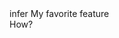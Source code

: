 

<section>
  <SectionTitle>infer</SectionTitle>
  <SubTitle level={5}>My favorite feature</SubTitle>
</section>

<section>
  <PreCode
    code={fs.readFileSync(__dirname + '/return-type.ts')}
    language="typescript"
  ></PreCode>
</section>

<section>
  How?
  <div className="fragment fade-in">
    <PreCode
      code={fs.readFileSync(__dirname + '/infer.ts')}
      language="typescript"
    ></PreCode>
  </div>
</section>
